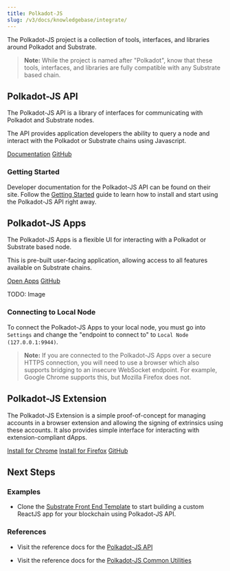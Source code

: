 ```yaml
---
title: Polkadot-JS
slug: /v3/docs/knowledgebase/integrate/
---
```


The Polkadot-JS project is a collection of tools, interfaces, and libraries around Polkadot and
Substrate.

> **Note:** While the project is named after "Polkadot", know that these tools, interfaces, and
> libraries are fully compatible with any Substrate based chain.

## Polkadot-JS API

The Polkadot-JS API is a library of interfaces for communicating with Polkadot and Substrate nodes.

The API provides application developers the ability to query a node and interact with the Polkadot
or Substrate chains using Javascript.

<a class="btn btn-secondary primary-color text-white" href="https://polkadot.js.org/api/">Documentation</a>
<a class="btn btn-secondary text-white" href="https://github.com/polkadot-js/api">GitHub</a>

### Getting Started

Developer documentation for the Polkadot-JS API can be found on their site. Follow the
[Getting Started](https://polkadot.js.org/docs/api/) guide to learn how to install and start using
the Polkadot-JS API right away.

## Polkadot-JS Apps

The Polkadot-JS Apps is a flexible UI for interacting with a Polkadot or Substrate based node.

This is pre-built user-facing application, allowing access to all features available on Substrate
chains.

<a class="btn btn-secondary primary-color text-white" href="https://polkadot.js.org/apps/">Open
Apps</a>
<a class="btn btn-secondary text-white" href="https://github.com/polkadot-js/apps">GitHub</a>

TODO: Image

### Connecting to Local Node

To connect the Polkadot-JS Apps to your local node, you must go into `Settings` and change the
"endpoint to connect to" to `Local Node (127.0.0.1:9944)`.

> **Note:** If you are connected to the Polkadot-JS Apps over a secure HTTPS connection, you will
> need to use a browser which also supports bridging to an insecure WebSocket endpoint. For example,
> Google Chrome supports this, but Mozilla Firefox does not.

## Polkadot-JS Extension

The Polkadot-JS Extension is a simple proof-of-concept for managing accounts in a browser extension
and allowing the signing of extrinsics using these accounts. It also provides simple interface for
interacting with extension-compliant dApps.

<a class="btn btn-primary" href="https://chrome.google.com/webstore/detail/polkadot%7Bjs%7D-extension/mopnmbcafieddcagagdcbnhejhlodfdd">Install
for Chrome</a>
<a class="btn btn-warning" href="https://addons.mozilla.org/en-US/firefox/addon/polkadot-js-extension/">Install
for Firefox</a>
<a class="btn btn-secondary text-white" href="https://github.com/polkadot-js/apps">GitHub</a>

## Next Steps

<!--
### Learn More
* Learn how to interact with a Substrate node via [JSON RPC](TODO).
-->

### Examples

- Clone the
  [Substrate Front End Template](https://github.com/substrate-developer-hub/substrate-front-end-template)
  to start building a custom ReactJS app for your blockchain using Polkadot-JS API.

### References

- Visit the reference docs for the [Polkadot-JS API](https://polkadot.js.org/api/)

- Visit the reference docs for the [Polkadot-JS Common Utilities](https://polkadot.js.org/common/)
